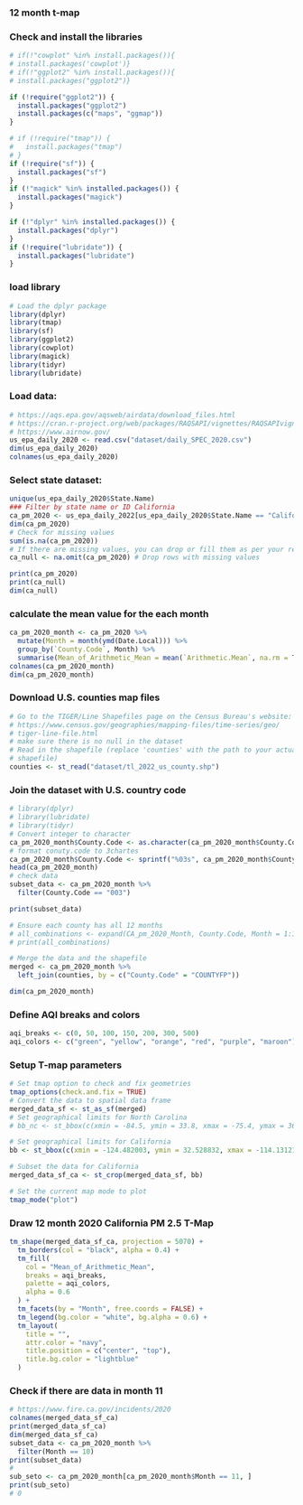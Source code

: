 ### 12 month t-map
### Check and install the libraries
```r
# if(!"cowplot" %in% install.packages()){
# install.packages('cowplot')}
# if(!"ggplot2" %in% install.packages()){
# install.packages("ggplot2")}

if (!require("ggplot2")) {
  install.packages("ggplot2")
  install.packages(c("maps", "ggmap"))
}

# if (!require("tmap")) {
#   install.packages("tmap")
# }
if (!require("sf")) {
  install.packages("sf")
}
if (!"magick" %in% installed.packages()) {
  install.packages("magick")
}

if (!"dplyr" %in% installed.packages()) {
  install.packages("dplyr")
}
if (!require("lubridate")) {
  install.packages("lubridate")
}
```

### load library
```R
# Load the dplyr package
library(dplyr)
library(tmap)
library(sf)
library(ggplot2)
library(cowplot)
library(magick)
library(tidyr)
library(lubridate)
```

### Load data:

```r
# https://aqs.epa.gov/aqsweb/airdata/download_files.html
# https://cran.r-project.org/web/packages/RAQSAPI/vignettes/RAQSAPIvignette.html
# https://www.airnow.gov/
us_epa_daily_2020 <- read.csv("dataset/daily_SPEC_2020.csv")
dim(us_epa_daily_2020)
colnames(us_epa_daily_2020)
```

### Select state dataset: 
```r
unique(us_epa_daily_2020$State.Name)
### Filter by state name or ID California
ca_pm_2020 <- us_epa_daily_2022[us_epa_daily_2020$State.Name == "California", ]
dim(ca_pm_2020)
# Check for missing values
sum(is.na(ca_pm_2020))
# If there are missing values, you can drop or fill them as per your requirement
ca_null <- na.omit(ca_pm_2020) # Drop rows with missing values
```

```R
print(ca_pm_2020)
print(ca_null)
dim(ca_null)
```
### calculate the mean value for the each month
```r
ca_pm_2020_month <- ca_pm_2020 %>%
  mutate(Month = month(ymd(Date.Local))) %>%
  group_by(`County.Code`, Month) %>%
  summarise(Mean_of_Arithmetic_Mean = mean(`Arithmetic.Mean`, na.rm = TRUE))
colnames(ca_pm_2020_month)
dim(ca_pm_2020_month)
```

### Download U.S. counties map files
```r
# Go to the TIGER/Line Shapefiles page on the Census Bureau's website:
# https://www.census.gov/geographies/mapping-files/time-series/geo/
# tiger-line-file.html
# make sure there is no null in the dataset
# Read in the shapefile (replace 'counties' with the path to your actual
# shapefile)
counties <- st_read("dataset/tl_2022_us_county.shp")
```

### Join the dataset with U.S. country code
```R
# library(dplyr)
# library(lubridate)
# library(tidyr)
# Convert integer to character
ca_pm_2020_month$County.Code <- as.character(ca_pm_2020_month$County.Code)
# format conuty.code to 3chartes
ca_pm_2020_month$County.Code <- sprintf("%03s", ca_pm_2020_month$County.Code)
head(ca_pm_2020_month)
# check data
subset_data <- ca_pm_2020_month %>%
  filter(County.Code == "003")

print(subset_data)

# Ensure each county has all 12 months
# all_combinations <- expand(CA_pm_2020_Month, County.Code, Month = 1:12)
# print(all_combinations)
```
```r
# Merge the data and the shapefile
merged <- ca_pm_2020_month %>%
  left_join(counties, by = c("County.Code" = "COUNTYFP"))
```
```R
dim(ca_pm_2020_month)
```

### Define AQI breaks and colors

```R
aqi_breaks <- c(0, 50, 100, 150, 200, 300, 500)
aqi_colors <- c("green", "yellow", "orange", "red", "purple", "maroon")
```
### Setup T-map parameters
```R
# Set tmap option to check and fix geometries
tmap_options(check.and.fix = TRUE)
# Convert the data to spatial data frame
merged_data_sf <- st_as_sf(merged)
# Set geographical limits for North Carolina
# bb_nc <- st_bbox(c(xmin = -84.5, ymin = 33.8, xmax = -75.4, ymax = 36.6), crs = st_crs(merged_data_sf))

# Set geographical limits for California
bb <- st_bbox(c(xmin = -124.482003, ymin = 32.528832, xmax = -114.131211, ymax = 42.009518), crs = st_crs(merged_data_sf))

# Subset the data for California
merged_data_sf_ca <- st_crop(merged_data_sf, bb)

# Set the current map mode to plot
tmap_mode("plot")
```
### Draw 12 month 2020 California PM 2.5 T-Map
```R
tm_shape(merged_data_sf_ca, projection = 5070) +
  tm_borders(col = "black", alpha = 0.4) +
  tm_fill(
    col = "Mean_of_Arithmetic_Mean",
    breaks = aqi_breaks,
    palette = aqi_colors,
    alpha = 0.6
  ) +
  tm_facets(by = "Month", free.coords = FALSE) +
  tm_legend(bg.color = "white", bg.alpha = 0.6) +
  tm_layout(
    title = "",
    attr.color = "navy",
    title.position = c("center", "top"),
    title.bg.color = "lightblue"
  )
```

### Check if there are data in month 11
```r
# https://www.fire.ca.gov/incidents/2020
colnames(merged_data_sf_ca)
print(merged_data_sf_ca)
dim(merged_data_sf_ca)
subset_data <- ca_pm_2020_month %>%
  filter(Month == 10)
print(subset_data)
#
sub_seto <- ca_pm_2020_month[ca_pm_2020_month$Month == 11, ]
print(sub_seto)
# 0
```
